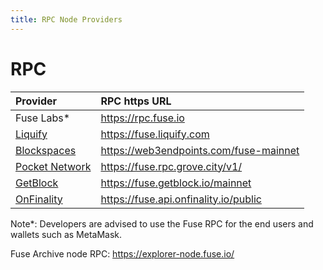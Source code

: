 ```yaml
---
title: RPC Node Providers
---
```


# RPC

| Provider                                                       | RPC https URL                          |
| :------------------------------------------------------------- | :------------------------------------- |
| Fuse Labs\*                                                    | https://rpc.fuse.io                    |
| [Liquify](https://www.liquify.com/)                            | https://fuse.liquify.com               |
| [Blockspaces](https://www.blockspaces.com/web3-infrastructure) | https://web3endpoints.com/fuse-mainnet |
| [Pocket Network](https://www.pokt.network/)                    | https://fuse.rpc.grove.city/v1/        |
| [GetBlock](https://getblock.io/)                               | https://fuse.getblock.io/mainnet       |
| [OnFinality](https://onfinality.io/)                           | https://fuse.api.onfinality.io/public  |

Note\*: Developers are advised to use the Fuse RPC for the end users and wallets such as MetaMask.

Fuse Archive node RPC: https://explorer-node.fuse.io/
